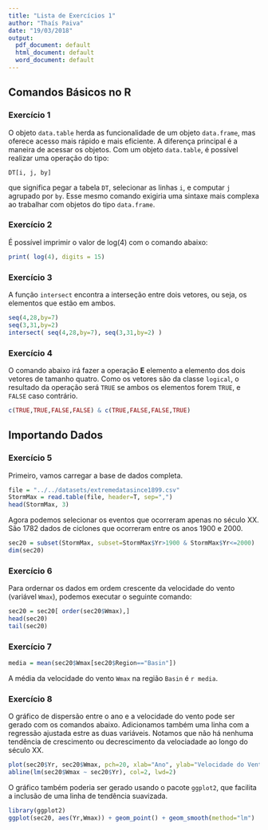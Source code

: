 ```yaml
---
title: "Lista de Exercícios 1"
author: "Thaís Paiva"
date: "19/03/2018"
output:
  pdf_document: default
  html_document: default
  word_document: default
---
```



## Comandos Básicos no R


### Exercício 1

O objeto `data.table` herda as funcionalidade de um objeto `data.frame`, mas oferece acesso mais rápido e mais eficiente. A diferença principal é a maneira de acessar os objetos. Com um objeto `data.table`, é possível realizar uma operação do tipo:

`DT[i, j, by]`

que significa pegar a tabela `DT`, selecionar as linhas `i`, e computar `j` agrupado por `by`. Esse mesmo comando exigiria uma sintaxe mais complexa ao trabalhar com objetos do tipo `data.frame`.


### Exercício 2

É possível imprimir o valor de log(4) com o comando abaixo:


```r
print( log(4), digits = 15)
```


### Exercício 3

A função `intersect` encontra a interseção entre dois vetores, ou seja, os elementos que estão em ambos.

```r
seq(4,28,by=7)
seq(3,31,by=2)
intersect( seq(4,28,by=7), seq(3,31,by=2) )
```


### Exercício 4

O comando abaixo irá fazer a operação **E** elemento a elemento dos dois vetores de tamanho quatro. Como os vetores são da classe `logical`, o resultado da operação será `TRUE` se ambos os elementos forem `TRUE`, e `FALSE` caso contrário.

```r
c(TRUE,TRUE,FALSE,FALSE) & c(TRUE,FALSE,FALSE,TRUE)
```


## Importando Dados


### Exercício 5

Primeiro, vamos carregar a base de dados completa.

```r
file = "../../datasets/extremedatasince1899.csv"
StormMax = read.table(file, header=T, sep=",")
head(StormMax, 3)
```

Agora podemos selecionar os eventos que ocorreram apenas no século XX. São 1782 dados de ciclones que ocorreram entre os anos 1900 e 2000.

```r
sec20 = subset(StormMax, subset=StormMax$Yr>1900 & StormMax$Yr<=2000)
dim(sec20)
```

### Exercício 6

Para ordernar os dados em ordem crescente da velocidade do vento (variável `Wmax`), podemos executar o seguinte comando:

```r
sec20 = sec20[ order(sec20$Wmax),]
head(sec20)
tail(sec20)
```


### Exercício 7

```r
media = mean(sec20$Wmax[sec20$Region=="Basin"])
```

A média da velocidade do vento `Wmax` na região `Basin` é `r media`.


### Exercício 8

O gráfico de dispersão entre o ano e a velocidade do vento pode ser gerado com os comandos abaixo. Adicionamos também uma linha com a regressão ajustada estre as duas variáveis. Notamos que não há nenhuma tendência de crescimento ou decrescimento da velociadade ao longo do século XX.

```r
plot(sec20$Yr, sec20$Wmax, pch=20, xlab="Ano", ylab="Velocidade do Vento")
abline(lm(sec20$Wmax ~ sec20$Yr), col=2, lwd=2)
```

O gráfico também poderia ser gerado usando o pacote `ggplot2`, que facilita a inclusão de uma linha de tendência suavizada.

```r
library(ggplot2)
ggplot(sec20, aes(Yr,Wmax)) + geom_point() + geom_smooth(method="lm")
```



